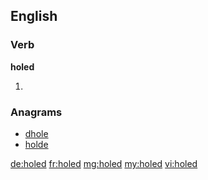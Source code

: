 ==English==

===Verb===
'''holed'''

# {{past of|[[hole]]}}

===Anagrams===
* [[dhole#English|dhole]]
* [[holde#English|holde]]

[[de:holed]]
[[fr:holed]]
[[mg:holed]]
[[my:holed]]
[[vi:holed]]